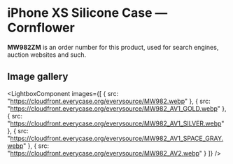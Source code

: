 
# iPhone XS Silicone Case — Cornflower

<Callout type='info' emoji='👉🏻'>**MW982ZM** is an order number for this product, used for search engines, auction websites and such.</Callout>

## Image gallery

<LightboxComponent
    images={[
      {
        src: "https://cloudfront.everycase.org/everysource/MW982.webp"
      },
      {
        src: "https://cloudfront.everycase.org/everysource/MW982_AV1_GOLD.webp"
      },
      {
        src: "https://cloudfront.everycase.org/everysource/MW982_AV1_SILVER.webp"
      },
      {
        src: "https://cloudfront.everycase.org/everysource/MW982_AV1_SPACE_GRAY.webp"
      },
      {
        src: "https://cloudfront.everycase.org/everysource/MW982_AV2.webp"
      }
    ]}
  />
